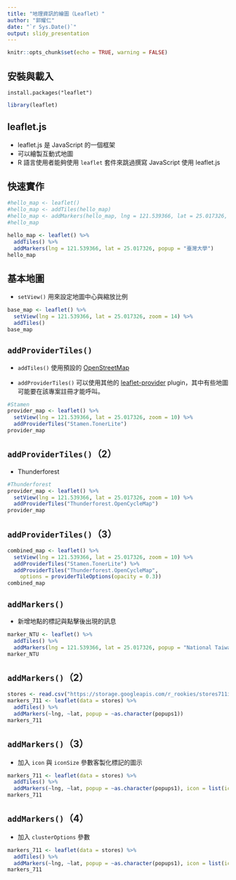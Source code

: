 ```yaml
---
title: "地理資訊的繪圖（Leaflet）"
author: "郭耀仁"
date: "`r Sys.Date()`"
output: slidy_presentation
---
```


```r
knitr::opts_chunk$set(echo = TRUE, warning = FALSE)
```

## 安裝與載入

```
install.packages("leaflet")
```

```r
library(leaflet)
```

## leaflet.js

- leaflet.js 是 JavaScript 的一個框架
- 可以繪製互動式地圖
- R 語言使用者能夠使用 `leaflet` 套件來跳過撰寫 JavaScript 使用 leaflet.js

## 快速實作

```r
#hello_map <- leaflet()
#hello_map <- addTiles(hello_map)
#hello_map <- addMarkers(hello_map, lng = 121.539366, lat = 25.017326, popup = "臺灣大學")
#hello_map

hello_map <- leaflet() %>%
  addTiles() %>%
  addMarkers(lng = 121.539366, lat = 25.017326, popup = "臺灣大學")
hello_map
```

## 基本地圖

- `setView()` 用來設定地圖中心與縮放比例

```r
base_map <- leaflet() %>% 
  setView(lng = 121.539366, lat = 25.017326, zoom = 14) %>% 
  addTiles()
base_map
```

## `addProviderTiles()`

- `addTiles()` 使用預設的 [OpenStreetMap](https://www.openstreetmap.org/#map=5/51.500/-0.100)

- `addProviderTiles()` 可以使用其他的 [leaflet-provider](http://leaflet-extras.github.io/leaflet-providers/preview/index.html) plugin，其中有些地圖可能要在該專案註冊才能呼叫。

```r
#Stamen
provider_map <- leaflet() %>%
  setView(lng = 121.539366, lat = 25.017326, zoom = 10) %>%
  addProviderTiles("Stamen.TonerLite")
provider_map
```

## `addProviderTiles()`（2）

- Thunderforest

```r
#Thunderforest
provider_map <- leaflet() %>%
  setView(lng = 121.539366, lat = 25.017326, zoom = 10) %>%
  addProviderTiles("Thunderforest.OpenCycleMap")
provider_map
```

## `addProviderTiles()`（3）

```r
combined_map <- leaflet() %>%
  setView(lng = 121.539366, lat = 25.017326, zoom = 10) %>%
  addProviderTiles("Stamen.TonerLite") %>%
  addProviderTiles("Thunderforest.OpenCycleMap",
    options = providerTileOptions(opacity = 0.3))
combined_map
```

## `addMarkers()`

- 新增地點的標記與點擊後出現的訊息

```r
marker_NTU <- leaflet() %>%
  addTiles() %>%
  addMarkers(lng = 121.539366, lat = 25.017326, popup = "National Taiwan University")
marker_NTU
```

## `addMarkers()`（2）

```r
stores <- read.csv("https://storage.googleapis.com/r_rookies/stores711inTP.csv", fileEncoding = "UTF-8")
markers_711 <- leaflet(data = stores) %>%
  addTiles() %>%
  addMarkers(~lng, ~lat, popup = ~as.character(popups1))
markers_711
```

## `addMarkers()`（3）

- 加入 `icon` 與 `iconSize` 參數客製化標記的圖示

```r
markers_711 <- leaflet(data = stores) %>%
  addTiles() %>%
  addMarkers(~lng, ~lat, popup = ~as.character(popups1), icon = list(iconUrl = "https://storage.googleapis.com/r_rookies/711_logo.gif", iconSize = c(20, 20)))
markers_711
```

## `addMarkers()`（4）

- 加入 `clusterOptions` 參數

```r
markers_711 <- leaflet(data = stores) %>%
  addTiles() %>%
  addMarkers(~lng, ~lat, popup = ~as.character(popups1), icon = list(iconUrl = "https://storage.googleapis.com/r_rookies/711_logo.gif", iconSize = c(20, 20)), clusterOptions = markerClusterOptions())
markers_711
```
